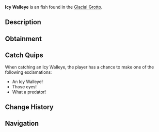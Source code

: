 {{FishInfobox
|image          = Icy Walleye.png
|rarity         = Unusual
|sea            = First Sea
|location       = [[Glacial Grotto]]
|sublocation    = 
|sources        = Fishing Rod
|radar_location = 
|xp             = 160
|weather        = 
|time           = Night
|season         = Winter
|bait           = Minnow
|base_weight    = 9
|base_value     = 350
|weight_range   = 5
|base_chance    = 45
|base_resil     = 60
}}
'''Icy Walleye''' is an {{Rarity|Unusual}} fish found in the [[Glacial Grotto]].

== Description ==
{{Description|A medium-sized predator fish with glowing, frosted eyes and a shimmering gray body.|Bestiary Entry}}

== Obtainment ==
{{Description|Hunts during twilight in the grotto's waters.|Bestiary Hint}}
{{Fish Availability|
Glacial Grotto
|top_rods      = 
Training Rod\201923.08\201923.08;
Firefly Rod\173697.85\142672.04;
Champions Rod\166912.24\112893.09;
Fixer's Rod\165843.93\117594.22;
Celestial Rod\165692.34\115361.08;
Flimsy Rod\147726.19\146975.81;
Fungal Rod\153104.75\150246.13;
Astralhook Rod\156006.82\164219.32;
Ethereal Prism Rod\149257.79\151352.65;
Avalanche Rod\158830.93\101442.23;
Depthseeker Rod\158178.01\113204.87;
Verdant Shear Rod\148725.6\123892.95;
No-Life Rod\146658.66\146658.66;
Seraphic Rod\145122.39\145122.39;
Challenger's Rod\144081.65\144081.65;
Blazebringer Rod\133481.17\131651.4;
Zeus Rod\132461.19\123524.95;
Rod Of The Forgotten Fang\132448.2\132448.2;
Free Spirit Rod\129570.48\129570.48;
Volcanic Rod\129282.26\93746.78;
Rod Of The Depths\120227.83\120227.83;
Trident Rod\117292.93\104012.52;
Rod Of The Exalted One\112964.5\112964.5;
Steady Rod\73666.8\59475.4
|recommended   = Training Rod
}}

== Catch Quips ==
When catching an Icy Walleye, the player has a chance to make one of the following exclamations:
* An Icy Walleye!
* Those eyes!
* What a predator!

== Change History ==
{{Change History|{{subst:Current Version}}}}

== Navigation ==
{{Fish Navbox|Glacial Grotto}}
